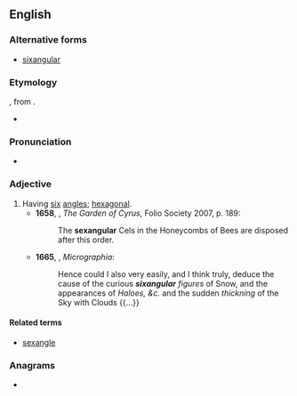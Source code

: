 ==English==

===Alternative forms===
*[[sixangular]]

===Etymology===
{{etyl|LL.|en}} {{m|la|sexangularis}}, from {{m|la|sexangulus}}.
*{{prefix|en|sexa|angular}}

===Pronunciation===
* {{IPA|en|/sɛkˈsæŋɡjʊlə/}}

===Adjective===
{{en-adj|-}}

# Having [[six]] [[angles]]; [[hexagonal]].
#* '''1658''', {{w|Sir Thomas Browne}}, ''The Garden of Cyrus'', Folio Society 2007, p. 189:
#*: The '''sexangular''' Cels in the Honeycombs of Bees are disposed after this order.
#* '''1665''', {{w|Robert Hooke}}, ''Micrographia'':
#*: Hence could I also very easily, and I think truly, deduce the cause of the curious '''''sixangular''' figures'' of Snow, and the appearances of ''Haloes, &c.'' and the sudden ''thickning'' of the Sky with Clouds {{...}}

====Related terms====
* [[sexangle]]

===Anagrams===
* {{anagrams|en|a=aaeglnrsux|auxlangers}}